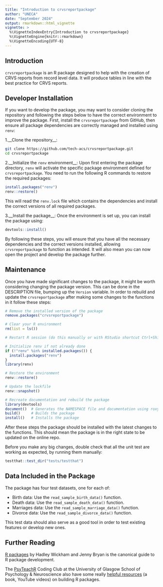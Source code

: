 ```yaml
---
title: "Introduction to crvsreportpackage"
author: "UNECA"
date: "September 2024"
output: rmarkdown::html_vignette
vignette: >
  %\VignetteIndexEntry{Introduction to crvsreportpackage}
  %\VignetteEngine{knitr::rmarkdown}
  %\VignetteEncoding{UTF-8}
---
```


## Introduction

`crvsreportpackage` is an R package designed to help with the creation of
CRVS reports from record level data. It will produce tables in line with the
best practice for CRVS reports.

## Developer Installation

If you want to develop the package, you may want to consider cloning the
repository and following the steps below to have the correct environment
to improve the package. First, install the `crvsreportpackage` from GitHub,
then ensure all package dependencies are correctly managed and installed using `renv`:

1.__Clone the repository__:

```sh
git clone https://github.com/tech-acs/crvsreportpackage.git
cd crvsreportpackage
```

2.__Initialize the `renv` environment__: Upon first entering the package directory,
`renv` will activate the specific package environment defined for `crvsreportpackage`.
You need to run the following R commands to restore the required packages:

```R
install.packages("renv")
renv::restore()
```

This will read the `renv.lock` file which contains the dependencies and install
the correct versions of all required packages.

3.__Install the package__: Once the environment is set up, you can install the package using:

```R
devtools::install()
```

By following these steps, you will ensure that you have all the necessary dependencies and the correct versions installed, allowing `crvsreportpackage` to function as intended. It will also mean you can now open the project and develop the package further.

## Maintenance

Once you have made significant changes to the package, it might be worth considering changing the package version.
This can be done in the DESCRIPTION file, bumping up the `Version` variable.
In order to rebuild and update the `crvsreportpackage` after making some changes to the functions in it follow these steps:

```r
# Remove the installed version of the package
remove.packages("crvsreportpackage")

# Clear your R environment
rm(list = ls())

# Restart R session (do this manually or with RStudio shortcut Ctrl+Shift+F10)

# Initialize renv if not already done
if (!"renv" %in% installed.packages()) {
  install.packages("renv")
}
library(renv)

# Restore the environment
renv::restore()

# Update the lockfile
renv::snapshot()

# Recreate documentation and rebuild the package
library(devtools)
document()  # Generates the NAMESPACE file and documentation using roxygen2
build()     # Builds the package
install()   # Installs the package
```

After these steps the package should be installed with the latest changes to the functions.
This should mean the package is in the right state to be updated on the online repo.

Before you make any big changes, double check that all the unit test are working
as expected, by running them manually:

```R
testthat::test_dir("tests/testthat")
```

## Data Included in the Package

The package has four test datasets, one for each of:

- Birth data: Use the `read_sample_birth_data()` function.
- Death data: Use the `read_sample_death_data()` function.
- Marriages data: Use the `read_sample_marriage_data()` function.
- Divorce data: Use the `read_sample_divorce_data()` function.

This test data should also serve as a good tool in order to test existing features
or develop new ones.

## Further Reading

[R packages](https://r-pkgs.org/) by Hadley Wickham and Jenny Bryan is the canonical guide to R package development.

The [PsyTeachR](https://psyteachr.github.io) Coding Club at the University of Glasgow School of Psychology & Neuroscience also have some really [helpful resources](
https://psyteachr.github.io/intro-r-pkgs/) (a book, YouTube videos) on building R packages.
